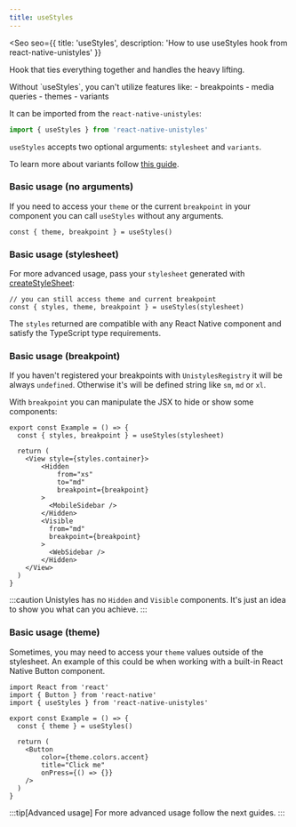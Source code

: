 ```yaml
---
title: useStyles
---
```


<Seo
    seo={{
        title: 'useStyles',
        description: 'How to use useStyles hook from react-native-unistyles'
    }}
>

<Badge label="All platforms" />
<Badge label="2.0.0" />

Hook that ties everything together and handles the heavy lifting.

<Card>
Without `useStyles`, you can't utilize features like:
    - breakpoints
    - media queries
    - themes
    - variants
</Card>

It can be imported from the `react-native-unistyles`:

```ts
import { useStyles } from 'react-native-unistyles'
```

`useStyles` accepts two optional arguments: `stylesheet` and `variants`.

To learn more about variants follow [this guide](/reference/variants/).

### Basic usage (no arguments)

If you need to access your `theme` or the current `breakpoint` in your component you can call `useStyles` without any arguments.

```tsx
const { theme, breakpoint } = useStyles()
```

### Basic usage (stylesheet)

For more advanced usage, pass your `stylesheet` generated with [createStyleSheet](/reference/create-stylesheet/):

```tsx
// you can still access theme and current breakpoint
const { styles, theme, breakpoint } = useStyles(stylesheet)
```

The `styles` returned are compatible with any React Native component and satisfy the TypeScript type requirements.

### Basic usage (breakpoint)

If you haven't registered your breakpoints with `UnistylesRegistry` it will be always `undefined`.
Otherwise it's will be defined string like `sm`, `md` or `xl`.

With  `breakpoint` you can manipulate the JSX to hide or show some components:

```tsx /breakpoint/
export const Example = () => {
  const { styles, breakpoint } = useStyles(stylesheet)

  return (
    <View style={styles.container}>
        <Hidden
            from="xs"
            to="md"
            breakpoint={breakpoint}
        >
          <MobileSidebar />
        </Hidden>
        <Visible
          from="md"
          breakpoint={breakpoint}
        >
          <WebSidebar />
        </Hidden>
    </View>
  )
}
```


:::caution
Unistyles has no `Hidden` and `Visible` components. It's just an idea to show you what can you achieve.
:::


### Basic usage (theme)


Sometimes, you may need to access your `theme` values outside of the stylesheet. 
An example of this could be when working with a built-in React Native Button component.

```tsx /theme/
import React from 'react'
import { Button } from 'react-native'
import { useStyles } from 'react-native-unistyles'

export const Example = () => {
  const { theme } = useStyles()

  return (
    <Button
        color={theme.colors.accent}
        title="Click me"
        onPress={() => {}}
    />
  )
}
```

:::tip[Advanced usage]
For more advanced usage follow the next guides.
:::

</Seo>
